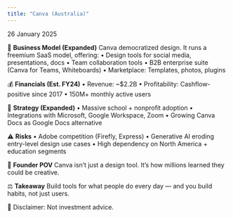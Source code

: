 ```yaml
---
title: "Canva (Australia)"
---
```



<div className={styles.preserve}>

26 January 2025

🧠 **Business Model (Expanded)**
Canva democratized design. It runs a freemium SaaS model, offering:
•	Design tools for social media, presentations, docs
•	Team collaboration tools
•	B2B enterprise suite (Canva for Teams, Whiteboards)
•	Marketplace: Templates, photos, plugins

💰 **Financials (Est. FY24)**
•	Revenue: ~$2.2B
•	Profitability: Cashflow-positive since 2017
•	150M+ monthly active users

🧩 **Strategy (Expanded)**
•	Massive school + nonprofit adoption
•	Integrations with Microsoft, Google Workspace, Zoom
•	Growing Canva Docs as Google Docs alternative

⚠️ **Risks**
•	Adobe competition (Firefly, Express)
•	Generative AI eroding entry-level design use cases
•	High dependency on North America + education segments

🧠 **Founder POV**
Canva isn’t just a design tool. It’s how millions learned they could be creative.

⚖️ **Takeaway**
Build tools for what people do every day — and you build habits, not just users.

📎 Disclaimer: Not investment advice.


</div>
